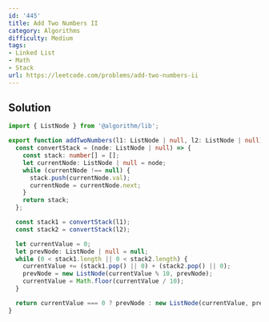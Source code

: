 ```yaml
---
id: '445'
title: Add Two Numbers II
category: Algorithms
difficulty: Medium
tags:
- Linked List
- Math
- Stack
url: https://leetcode.com/problems/add-two-numbers-ii
---
```


## Solution

```typescript filename="solution.ts" copy
import { ListNode } from '@algorithm/lib';

export function addTwoNumbers(l1: ListNode | null, l2: ListNode | null): ListNode | null {
  const convertStack = (node: ListNode | null) => {
    const stack: number[] = [];
    let currentNode: ListNode | null = node;
    while (currentNode !== null) {
      stack.push(currentNode.val);
      currentNode = currentNode.next;
    }
    return stack;
  };

  const stack1 = convertStack(l1);
  const stack2 = convertStack(l2);

  let currentValue = 0;
  let prevNode: ListNode | null = null;
  while (0 < stack1.length || 0 < stack2.length) {
    currentValue += (stack1.pop() || 0) + (stack2.pop() || 0);
    prevNode = new ListNode(currentValue % 10, prevNode);
    currentValue = Math.floor(currentValue / 10);
  }

  return currentValue === 0 ? prevNode : new ListNode(currentValue, prevNode);
}
```

